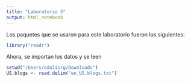 ```yaml
---
title: "Laboratorio 5"
output: html_notebook
---
```


\textbf{Análisis de datos}



Los paquetes que se usaron para este laboratorio fueron los siguientes:
```r
library("readr")
```

Ahora, se importan los datos y se leen
```r
setwd("/Users/odalisrg/Downloads")
US.blogs <- read.delim("en_US.blogs.txt")
```

